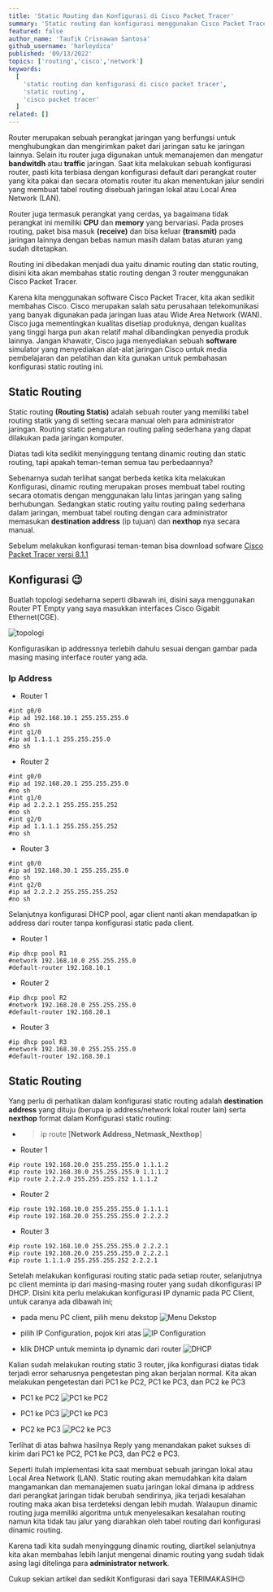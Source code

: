 ```yaml
---
title: 'Static Routing dan Konfigurasi di Cisco Packet Tracer'
summary: 'Static routing dan konfigurasi menggunakan Cisco Packet Tracer, bagi kalian yang belum pernah mencoba konfigurasinya bisa mengikuti tutorial ini sampai selesai😉'
featured: false
author_name: 'Taufik Crisnawan Santosa'
github_username: 'harleydica'
published: '09/13/2022'
topics: ['routing','cisco','network']
keywords:
  [
    'static routing dan konfigurasi di cisco packet tracer',
    'static routing',
    'cisco packet tracer'
  ]
related: []
---
```

Router merupakan sebuah perangkat jaringan yang berfungsi untuk menghubungkan dan mengirimkan paket dari jaringan satu ke jaringan lainnya. Selain itu router juga digunakan untuk memanajemen dan mengatur **bandwitdh** atau **traffic** jaringan. Saat kita melakukan sebuah konfigurasi router, pasti kita terbiasa dengan konfigurasi default dari perangkat router yang kita pakai dan secara otomatis router itu akan menentukan jalur sendiri yang membuat tabel routing disebuah jaringan lokal atau Local Area Network (LAN).

Router juga termasuk perangkat yang cerdas, ya bagaimana tidak perangkat ini memiliki **CPU** dan **memory** yang bervariasi. Pada proses routing, paket bisa masuk **(receive)** dan bisa keluar **(transmit)** pada jaringan lainnya dengan bebas namun masih dalam batas aturan yang sudah ditetapkan.

Routing ini dibedakan menjadi dua yaitu dinamic routing dan static routing, disini kita akan membahas static routing dengan 3 router menggunakan Cisco Packet Tracer.

Karena kita menggunakan software Cisco Packet Tracer, kita akan sedikit membahas Cisco. Cisco merupakan salah satu perusahaan telekomunikasi yang banyak digunakan pada jaringan luas atau Wide Area Network (WAN). Cisco juga mementingkan kualitas disetiap produknya, dengan kualitas yang tinggi harga pun akan relatif mahal dibandingkan penyedia produk lainnya. Jangan khawatir, Cisco juga menyediakan sebuah **software** simulator yang menyediakan alat-alat jaringan Cisco untuk media pembelajaran dan pelatihan dan kita gunakan untuk pembahasan konfigurasi static routing ini.

## Static Routing

Static routing **(Routing Statis)** adalah sebuah router yang memiliki tabel routing statik yang di setting secara manual oleh para administrator jaringan. Routing static pengaturan routing paling sederhana yang dapat dilakukan pada jaringan komputer.

Diatas tadi kita sedikit menyinggung tentang dinamic routing dan static routing, tapi apakah teman-teman semua tau perbedaannya?

Sebenarnya sudah terlihat sangat berbeda ketika kita melakukan Konfigurasi, dinamic routing merupakan proses membuat tabel routing secara otomatis dengan menggunakan lalu lintas jaringan yang saling berhubungan. Sedangkan static routing yaitu routing paling sederhana dalam jaringan, membuat tabel routing dengan cara administrator memasukan **destination address** (ip tujuan) dan **nexthop** nya secara manual.

Sebelum melakukan konfigurasi teman-teman bisa download sofware [Cisco Packet Tracer versi 8.1.1](https://drive.google.com/file/d/1hJ9U-kA2G_XA9PzgXffE3ffbUB4mJBGN/view?usp=sharing) 

## Konfigurasi 😉

Buatlah topologi sedeharna seperti dibawah ini, disini saya menggunakan Router PT Empty yang saya masukkan interfaces Cisco Gigabit Ethernet(CGE).

![topologi](https://ik.imagekit.io/taufik/Cisco/Static-Routing-3-Router/topologi.jpg 'topologi')

Konfigurasikan ip addressnya terlebih dahulu sesuai dengan gambar pada masing masing interface router yang ada.

### Ip Address

* Router 1

```basic
#int g0/0
#ip ad 192.168.10.1 255.255.255.0
#no sh 
#int g1/0
#ip ad 1.1.1.1 255.255.255.0
#no sh
```

* Router 2

```basic
#int g0/0
#ip ad 192.168.20.1 255.255.255.0
#no sh
#int g1/0
#ip ad 2.2.2.1 255.255.255.252
#no sh
#int g2/0
#ip ad 1.1.1.1 255.255.255.252
#no sh
```
* Router 3

```basic
#int g0/0
#ip ad 192.168.30.1 255.255.255.0
#no sh 
#int g2/0
#ip ad 2.2.2.2 255.255.255.252
#no sh
```

Selanjutnya konfigurasi DHCP pool, agar client nanti akan mendapatkan ip address dari router tanpa konfigurasi static pada client.

* Router 1

```basic
#ip dhcp pool R1
#network 192.168.10.0 255.255.255.0
#default-router 192.168.10.1
```

* Router 2

```basic
#ip dhcp pool R2
#network 192.168.20.0 255.255.255.0
#default-router 192.168.20.1
```

* Router 3

```basic
#ip dhcp pool R3
#network 192.168.30.0 255.255.255.0
#default-router 192.168.30.1
```

## Static Routing

Yang perlu di perhatikan dalam konfigurasi static routing adalah **destination address** yang dituju (berupa ip address/network lokal router lain) serta **nexthop** format dalam Konfigurasi static routing:

* >ip route [**Network Address_Netmask_Nexthop**]

* Router 1

```basic
#ip route 192.168.20.0 255.255.255.0 1.1.1.2
#ip route 192.168.30.0 255.255.255.0 1.1.1.2
#ip route 2.2.2.0 255.255.255.252 1.1.1.2
```

* Router 2

```basic
#ip route 192.168.10.0 255.255.255.0 1.1.1.1
#ip route 192.168.20.0 255.255.255.0 2.2.2.2
```

* Router 3

```basic
#ip route 192.168.10.0 255.255.255.0 2.2.2.1
#ip route 192.168.20.0 255.255.255.0 2.2.2.1
#ip route 1.1.1.0 255.255.255.252 2.2.2.1
```

Setelah melakukan konfigurasi routing static pada setiap router, selanjutnya pc client meminta ip dari masing-masing router yang sudah dikonfigurasi IP DHCP. Disini kita perlu melakukan konfigurasi IP dynamic pada PC Client, untuk caranya ada dibawah ini;

* pada menu PC client, pilih menu dekstop
![Menu Dekstop](https://ik.imagekit.io/taufik/Cisco/Static-Routing-3-Router/menudekstop.jpg 'Menu Dekstop')

* pilih IP Configuration, pojok kiri atas
![IP Configuration](https://ik.imagekit.io/taufik/Cisco/Static-Routing-3-Router/ipconfiguration.jpg 'IP Configuration')

* klik DHCP untuk meminta ip dynamic dari router
![DHCP](https://ik.imagekit.io/taufik/Cisco/Static-Routing-3-Router/dhcp.jpg 'DHCP')

Kalian sudah melakukan routing static 3 router, jika konfigurasi diatas tidak terjadi error seharusnya pengetestan ping akan berjalan normal. Kita akan melakukan pengetestan dari PC1 ke PC2, PC1 ke PC3, dan PC2 ke PC3

* PC1 ke PC2
![PC1 ke PC2](https://ik.imagekit.io/taufik/Cisco/Static-Routing-3-Router/testpc1-pc2.jpg 'PC1 ke PC2')

* PC1 ke PC3
![PC1 ke PC3](https://ik.imagekit.io/taufik/Cisco/Static-Routing-3-Router/testpc1-pc3.jpg 'PC1 ke PC3')

* PC2 ke PC3
![PC2 ke PC3](https://ik.imagekit.io/taufik/Cisco/Static-Routing-3-Router/testpc2-pc3.jpg 'PC2 ke PC3')

Terlihat di atas bahwa hasilnya Reply yang menandakan paket sukses di kirim dari PC1 ke PC2, PC1 ke PC3, dan PC2 e PC3.

Seperti itulah implementasi kita saat membuat sebuah jaringan lokal atau Local Area Network (LAN). Static routing akan memudahkan kita dalam mangamankan dan memanajemen suatu jaringan lokal dimana ip address dari perangkat jaringan tidak berubah sendirinya, jika terjadi kesalahan routing maka akan bisa terdeteksi dengan lebih mudah. Walaupun dinamic routing juga memiliki algoritma untuk menyelesaikan kesalahan routing namun kita tidak tau jalur yang diarahkan oleh tabel routing dari konfigurasi dinamic routing.

Karena tadi kita sudah menyinggung dinamic routing, diartikel selanjutnya kita akan membahas lebih lanjut mengenai dinamic routing yang sudah tidak asing lagi ditelinga para **administrator network**. 

Cukup sekian artikel dan sedikit Konfigurasi dari saya TERIMAKASIH😉